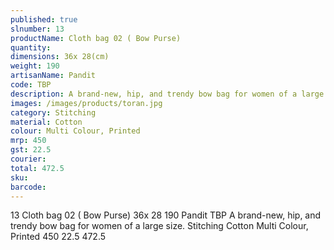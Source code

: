 ---
published: true
slnumber: 13
productName: Cloth bag 02 ( Bow Purse)
quantity:
dimensions: 36x 28(cm)	
weight: 190
artisanName: Pandit
code: TBP	
description: A brand-new, hip, and trendy bow bag for women of a large size.
images: /images/products/toran.jpg
category: Stitching
material: Cotton
colour: Multi Colour, Printed
mrp: 450
gst: 22.5
courier:	
total: 472.5
sku:
barcode:
---
13	Cloth bag 02 ( Bow Purse)		36x 28	190	Pandit	TBP	
A brand-new, hip, and trendy bow bag for women of a large size.		Stitching	Cotton	Multi Colour, Printed	450	22.5		472.5												
